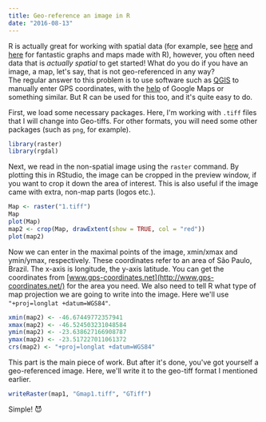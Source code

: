 ```yaml
---
title: Geo-reference an image in R
date: "2016-08-13"
---
```


R is actually great for working with spatial data (for example, see [here](http://spatial.ly/2012/03/mapped-british-shipping-1750-1800/) and [here](https://pakillo.github.io/R-GIS-tutorial/#gmap) for fantastic graphs and maps made with R), however, you often need data that is _actually spatial_ to get started! What do you do if you have an image, a map, let's say, that is not geo-referenced in any way?  
The regular answer to this problem is to use software such as [QGIS](http://www.qgis.com/) to manually enter GPS coordinates, with the [help](http://www.gps-coordinates.net/) of Google Maps or something similar. But R can be used for this too, and it's quite easy to do.

First, we load some necessary packages. Here, I'm working with `.tiff` files that I will change into Geo-tiffs. For other formats, you will need some other packages (such as `png`, for example).

```r
library(raster)
library(rgdal)
```

Next, we read in the non-spatial image using the `raster` command. By plotting this in RStudio, the image can be cropped in the preview window, if you want to crop it down the area of interest. This is also useful if the image came with extra, non-map parts (logos etc.).

```r
Map <- raster("1.tiff")
Map
plot(Map)
map2 <- crop(Map, drawExtent(show = TRUE, col = "red"))
plot(map2)
```

Now we can enter in the maximal points of the image, xmin/xmax and ymin/ymax, respectively. These coordinates refer to an area of São Paulo, Brazil. The x-axis is longitude, the y-axis latitude. You can get the coordinates from [www.gps-coordinates.net](http://www.gps-coordinates.net/) for the area you need. We also need to tell R what type of map projection we are going to write into the image. Here we'll use `"+proj=longlat +datum=WGS84"`.

```r
xmin(map2) <- -46.67449772357941
xmax(map2) <- -46.524503231048584
ymin(map2) <- -23.638627166908787
ymax(map2) <- -23.517227011061372
crs(map2) <- "+proj=longlat +datum=WGS84"
```

This part is the main piece of work. But after it's done, you've got yourself a geo-referenced image. Here, we'll write it to the geo-tiff format I mentioned earlier.

```r
writeRaster(map1, "Gmap1.tiff", "GTiff")
```

Simple! :smiling_imp:
